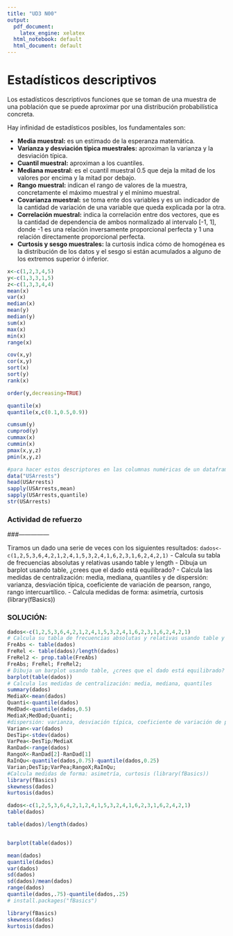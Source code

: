 ```yaml
---
title: "UD3 N00"
output:
  pdf_document:
    latex_engine: xelatex
  html_notebook: default
  html_document: default
---
```


# Estadísticos descriptivos

Los estadísticos descriptivos funciones que se toman de una muestra de una población que se puede aproximar por una distribución probabilística concreta.

Hay infinidad de estadísticos posibles, los fundamentales son:

- **Media muestral:** es un estimado de la esperanza matemática.
- **Varianza y desviación típica muestrales:** aproximan la varianza y la desviación típica.
- **Cuantil muestral:** aproximan a los cuantiles.
- **Mediana muestral:** es el cuantil muestral 0.5 que deja la mitad de los valores por encima y la mitad por debajo.
- **Rango muestral:** indican el rango de valores de la muestra, concretamente el máximo muestral  y el mínimo muestral.
- **Covarianza muestral:** se toma ente dos variables y es un indicador de la cantidad de variación de una variable que queda explicada por la otra.
- **Correlación muestral:** indica la correlación entre dos vectores, que es la cantidad de dependencia de ambos normalizado al intervalo [-1, 1], donde -1 es una relación inversamente proporcional perfecta y 1 una relación directamente proporcional perfecta.
- **Curtosis y sesgo muestrales:** la curtosis indica cómo de homogénea es la distribución de los datos y el sesgo si están acumulados a alguno de los extremos superior ó inferior.
  

```r
x<-c(1,2,3,4,5)
y<-c(1,3,3,1,5)
z<-c(1,3,3,4,4)
mean(x)
var(x)
median(x)
mean(y)
median(y)
sum(x)
max(x)
min(x)
range(x)

cov(x,y)
cor(x,y)
sort(x)
sort(y)
rank(x)

order(y,decreasing=TRUE)

quantile(x)
quantile(x,c(0.1,0.5,0.9))

cumsum(y)
cumprod(y)
cummax(x)
cummin(x)
pmax(x,y,z)
pmin(x,y,z)

#para hacer estos descriptores en las columnas numéricas de un dataframe usamos sapply
data("USArrests")
head(USArrests)
sapply(USArrests,mean)
sapply(USArrests,quantile)
str(USArrests)
```



### Actividad de refuerzo
###---------------

Tiramos un dado una serie de veces con los siguientes resultados:
`dados<-c(1,2,5,3,6,4,2,1,2,4,1,5,3,2,4,1,6,2,3,1,6,2,4,2,1)`
- Calcula su tabla de frecuencias absolutas y relativas usando table y length
- Dibuja un barplot usando table, ¿crees que el dado está equilibrado?
- Calcula las medidas de centralización: media, mediana, quantiles y de dispersión: varianza,
desviación típica, coeficiente de variación de pearson, rango, rango intercuartílico.
- Calcula medidas de forma: asimetría, curtosis (library(fBasics))

### SOLUCIÓN:

```r
dados<-c(1,2,5,3,6,4,2,1,2,4,1,5,3,2,4,1,6,2,3,1,6,2,4,2,1)
# Calcula su tabla de frecuencias absolutas y relativas usando table y length
FreAbs <- table(dados)
FreRel <- table(dados)/length(dados)
FreRel2 <- prop.table(FreAbs)
FreAbs; FreRel; FreRel2;
# Dibuja un barplot usando table, ¿crees que el dado está equilibrado?
barplot(table(dados))
# Calcula las medidas de centralización: media, mediana, quantiles 
summary(dados)
MediaX<-mean(dados)
Quanti<-quantile(dados)
MedDad<-quantile(dados,0.5)
MediaX;MedDad;Quanti;
#dispersión: varianza, desviación típica, coeficiente de variación de pearson, rango, rango intercuartílico.
Varian<-var(dados)
DesTip<-stdev(dados)
VarPea<-DesTip/MediaX
RanDad<-range(dados)
RangoX<-RanDad[2]-RanDad[1]
RaInQu<-quantile(dados,0.75)-quantile(dados,0.25)
Varian;DesTip;VarPea;RangoX;RaInQu;
#Calcula medidas de forma: asimetría, curtosis (library(fBasics))
library(fBasics)
skewness(dados)
kurtosis(dados)
```

```r
dados<-c(1,2,5,3,6,4,2,1,2,4,1,5,3,2,4,1,6,2,3,1,6,2,4,2,1)
table(dados)

table(dados)/length(dados)


barplot(table(dados))

mean(dados)
quantile(dados)
var(dados)
sd(dados)
sd(dados)/mean(dados)
range(dados)
quantile(dados,.75)-quantile(dados,.25)
# install.packages("fBasics")

library(fBasics)
skewness(dados)
kurtosis(dados)
```


